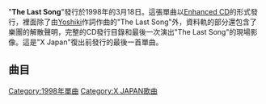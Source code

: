 {{Infobox Single
| Name           = The Last Song
| Cover          =
| Artist         = [[X_Japan|X Japan]]
| from Album     =
| Released       = 1998年3月18日
| Recorded       =
| Genre          = 
| Length         = 11:26
| Label          = [[寶麗多唱片|寶麗多唱片]]
| Producer       = 
| Chart position =
| Last single    = "[[Scars|Scars]]"<br />(1996)
| This single    = "'''The Last Song'''"<br />(1998)
| Next single    = "[[I.V.|I.V.]]"<br />(2008)
| Misc           = 
}}
"'''The Last Song'''"發行於1998年的3月18日。這張單曲以[[增強型CD|Enhanced CD]]的形式發行，裡面除了由[[Yoshiki|Yoshiki]]作詞作曲的"The Last Song"外，資料軌的部分還包含了樂團的解散聲明，完整的CD發行目錄和最後一次演出"The Last Song"的現場影像。這是"X Japan"復出前發行的最後一首單曲。


==曲目==
{{tracklist
| title1          = The Last Song
| writer1         = [[Yoshiki|Yoshiki]]
| length1         = 11:26
}}

{{X Japan}}

[[Category:1998年單曲|Category:1998年單曲]]
[[Category:X_JAPAN歌曲|Category:X JAPAN歌曲]]